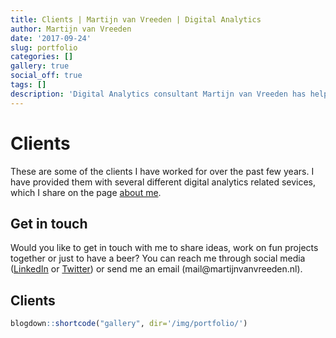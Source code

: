 ```yaml
---
title: Clients | Martijn van Vreeden | Digital Analytics
author: Martijn van Vreeden
date: '2017-09-24'
slug: portfolio
categories: []
gallery: true
social_off: true
tags: []
description: 'Digital Analytics consultant Martijn van Vreeden has helped dozens of companies of all sizes to grow their business, leveraging digital data. Find some of them here.'
---
```


# Clients

These are some of the clients I have worked for over the past few years. I have provided them with several different digital analytics related sevices, which I share on the page [about me](/about-me/).

## Get in touch

Would you like to get in touch with me to share ideas, work on fun projects together or just to have a beer? You can reach me through social media ([LinkedIn](https://www.linkedin.com/in/martijnvanvreeden/) or [Twitter](https://twitter.com/martijnvv)) or send me an email (mail@martijnvanvreeden.nl).

## Clients

```r
blogdown::shortcode("gallery", dir='/img/portfolio/')
```